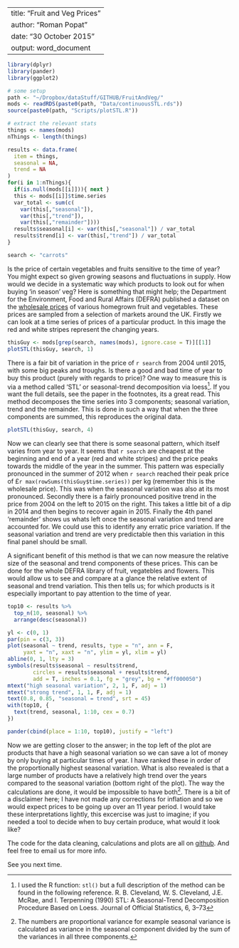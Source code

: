
---
title: "Fruit and Veg Prices"
author: "Roman Popat"
date: "30 October 2015"
output: word_document
---

```r
library(dplyr)
library(pander)
library(ggplot2)

# some setup
path <- "~/Dropbox/dataStuff/GITHUB/FruitAndVeg/"
mods <- readRDS(paste0(path, "Data/continuousSTL.rds"))
source(paste0(path, "Scripts/plotSTL.R"))

# extract the relevant stats
things <- names(mods)
nThings <- length(things)

results <- data.frame(
  item = things,
  seasonal = NA,
  trend = NA
)
for(i in 1:nThings){
  if(is.null(mods[[i]])){ next }
  this <- mods[[i]]$time.series
  var_total <- sum(c(
    var(this[,"seasonal"]), 
    var(this[,"trend"]), 
    var(this[,"remainder"])))
  results$seasonal[i] <- var(this[,"seasonal"]) / var_total
  results$trend[i] <- var(this[,"trend"]) / var_total
}

search <- "carrots"
```

Is the price of certain vegetables and fruits sensitive to the time of year? You might expect so given growing seasons and fluctuations in supply. How would we decide in a systematic way which products to look out for when buying 'in season' veg? Here is something that might help; the Department for the Environment, Food and Rural Affairs (DEFRA) published a dataset on the [wholesale prices](https://data.gov.uk/dataset/agricultural_market_reports) of various homegrown fruit and vegetables. These prices are sampled from a selection of markets around the UK. Firstly we can look at a time series of prices of a particular product. In this image the red and white stripes represent the changing years.

```r
thisGuy <- mods[grep(search, names(mods), ignore.case = T)][[1]]
plotSTL(thisGuy, search, 1)
```

There is a fair bit of variation in the price of `r search` from 2004 until 2015, with some big peaks and troughs. Is there a good and bad time of year to buy this product (purely with regards to price)? One way to measure this is via a method called 'STL' or seasonal-trend decomposition via loess[^1]. If you want the full details, see the paper in the footnotes, its a great read. This method decomposes the time series into 3 components; seasonal variation, trend and the remainder. This is done in such a way that when the three components are summed, this reproduces the original data.

```r
plotSTL(thisGuy, search, 4)
```

Now we can clearly see that there is some seasonal pattern, which itself varies from year to year. It seems that `r search` are cheapest at the beginning and end of a year (red and white stripes) and the price peaks towards the middle of the year in the summer. This pattern was especially pronounced in the summer of 2012 when `r search` reached their peak price of £`r max(rowSums(thisGuy$time.series))` per kg (remember this is the wholesale price). This was when the seasonal variation was also at its most pronounced. Secondly there is a fairly pronounced positive trend in the price from 2004 on the left to 2015 on the right. This takes a little bit of a dip in 2014 and then begins to recover again in 2015. Finally the 4th panel 'remainder' shows us whats left once the seasonal variation and trend are accounted for. We could use this to identify any erratic price variation. If the seasonal variation and trend are very predictable then this variation in this final panel should be small.

A significant benefit of this method is that we can now measure the relative size of the seasonal and trend components of these prices. This can be done for the whole DEFRA library of fruit, vegatebles and flowers. This would allow us to see and compare at a glance the relative extent of seasonal and trend variation. This then tells us; for which products is it especially important to pay attention to the time of year.

```r
top10 <- results %>% 
  top_n(10, seasonal) %>% 
  arrange(desc(seasonal))

yl <- c(0, 1)
par(pin = c(3, 3))
plot(seasonal ~ trend, results, type = "n", ann = F,
     yaxt = "n", xaxt = "n", ylim = yl, xlim = yl)
abline(0, 1, lty = 3)
symbols(results$seasonal ~ results$trend, 
        circles = results$seasonal + results$trend, 
        add = T, inches = 0.1, fg = "grey", bg = "#ff000050")
mtext("high seasonal variation", 2, 1, F, adj = 1)
mtext("strong trend", 1, 1, F, adj = 1)
text(0.8, 0.85, "seasonal = trend", srt = 45)
with(top10, {
  text(trend, seasonal, 1:10, cex = 0.7)
})
```

```r
pander(cbind(place = 1:10, top10), justify = "left")
```

Now we are getting closer to the answer; in the top left of the plot are products that have a high seasonal variation so we can save a lot of money by only buying at particular times of year. I have ranked these in order of the proportionally highest seasonal variation. What is also revealed is that a large number of products have a relatively high trend over the years compared to the seasonal variation (bottom right of the plot). The way the calculations are done, it would be impossible to have both[^2]. There is a bit of a disclaimer here; I have not made any corrections for inflation and so we would expect prices to be going up over an 11 year period. I would take these interpretations lightly, this excercise was just to imagine; if you needed a tool to decide when to buy certain produce, what would it look like?

The code for the data cleaning, calculations and plots are all on [github](https://github.com/rmnppt/FruitAndVeg). And feel free to email us for more info.

See you next time.

[^1]: I used the R function: `stl()` but a full description of the method can be found in the following reference. R. B. Cleveland, W. S. Cleveland, J.E. McRae, and I. Terpenning (1990) STL: A Seasonal-Trend Decomposition Procedure Based on Loess. Journal of Official Statistics, 6, 3–73

[^2]: The numbers are proportional variance for example seasonal variance is calculated as variance in the seasonal component divided by the sum of the variances in all three components.
